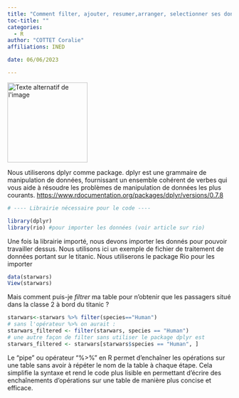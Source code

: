 ---
title: "Comment filter, ajouter, resumer,arranger, selectionner ses données ? "
toc-title: ""
categories:
  - R
author: "COTTET Coralie"
affiliations: INED

date: 06/06/2023

---
<img src="dplyr.png" alt="Texte alternatif de l'image" title="Titre de l'image" width="180" height="180" />

Nous utiliserons dplyr comme package.
dplyr est une grammaire de manipulation de données, fournissant un ensemble cohérent de verbes qui vous aide à résoudre les problèmes de manipulation de données les plus courants.
<https://www.rdocumentation.org/packages/dplyr/versions/0.7.8>
```{r}

# ---- Librairie nécessaire pour le code ----

library(dplyr) 
library(rio) #pour importer les données (voir article sur rio)

```
Une fois la librairie importé, nous devons importer les donnés pour pouvoir travailler dessus. Nous utilisons ici un exemple de fichier de traitement de données portant sur le titanic. Nous utiliserons le package Rio pour les importer


```{r}
data(starwars)
View(starwars)
```
Mais comment puis-je _filtrer_ ma table pour n'obtenir que les passagers situé dans la classe 2 à bord du titanic ?

```{r}

starwars<-starwars %>% filter(species=="Human")
# sans l'opérateur %>% on aurait : 
starwars_filtered <- filter(starwars, species == "Human")
# une autre façon de filter sans utiliser le package dplyr est 
starwars_filtered <- starwars[starwars$species == "Human", ]

```
Le "pipe" ou opérateur "%>%" en R permet d'enchaîner les opérations sur une table sans avoir à répéter le nom de la table à chaque étape. Cela simplifie la syntaxe et rend le code plus lisible en permettant d'écrire des enchaînements d'opérations sur une table de manière plus concise et efficace.